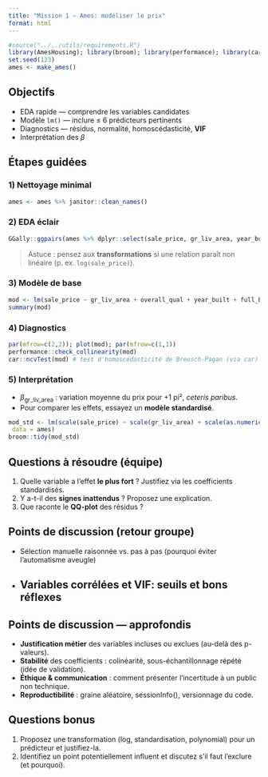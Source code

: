 ```yaml
---
title: "Mission 1 — Ames: modéliser le prix"
format: html
---
```


```r
#source("../../utils/requirements.R")
library(AmesHousing); library(broom); library(performance); library(car); library(GGally); library(dplyr)
set.seed(123)
ames <- make_ames()
```

## Objectifs
- EDA rapide — comprendre les variables candidates
- Modèle `lm()` — inclure ≤ 6 prédicteurs pertinents
- Diagnostics — résidus, normalité, homoscédasticité, **VIF**
- Interprétation des $\beta$

## Étapes guidées

### 1) Nettoyage minimal
```r
ames <- ames %>% janitor::clean_names()
```

### 2) EDA éclair
```r
GGally::ggpairs(ames %>% dplyr::select(sale_price, gr_liv_area, year_built, overall_qual, full_bath, garage_cars))
```

> Astuce : pensez aux **transformations** si une relation paraît non linéaire (p. ex. `log(sale_price)`).

### 3) Modèle de base
```r
mod <- lm(sale_price ~ gr_liv_area + overall_qual + year_built + full_bath + garage_cars, data = ames)
summary(mod)
```

### 4) Diagnostics
```r
par(mfrow=c(2,2)); plot(mod); par(mfrow=c(1,1))
performance::check_collinearity(mod)
car::ncvTest(mod) # test d'homoscédasticité de Breusch-Pagan (via car)
```

### 5) Interprétation
- $\beta_{\text{gr_liv_area}}$ : variation moyenne du prix pour +1 pi², *ceteris paribus*.
- Pour comparer les effets, essayez un **modèle standardisé**.
```r
mod_std <- lm(scale(sale_price) ~ scale(gr_liv_area) + scale(as.numeric(overall_qual)) + scale(year_built) + scale(full_bath) + scale(garage_cars),
 data = ames)
broom::tidy(mod_std)
```

## Questions à résoudre (équipe)
1. Quelle variable a l’effet **le plus fort** ? Justifiez via les coefficients standardisés.
2. Y a-t-il des **signes inattendus** ? Proposez une explication.
3. Que raconte le **QQ-plot** des résidus ?

## Points de discussion (retour groupe)
- Sélection manuelle raisonnée vs. pas à pas (pourquoi éviter l’automatisme aveugle)
- Variables corrélées et VIF: seuils et bons réflexes
---

## Points de discussion — approfondis
- **Justification métier** des variables incluses ou exclues (au-delà des p-valeurs).
- **Stabilité** des coefficients : colinéarité, sous-échantillonnage répété (idée de validation).
- **Éthique & communication** : comment présenter l’incertitude à un public non technique.
- **Reproductibilité** : graine aléatoire, sessionInfo(), versionnage du code.

## Questions bonus
1. Proposez une transformation (log, standardisation, polynomial) pour un prédicteur et justifiez-la.
2. Identifiez un point potentiellement influent et discutez s’il faut l’exclure (et pourquoi).
